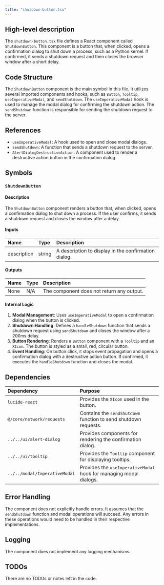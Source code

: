 ```yaml
---
title: "shutdown-button.tsx"
---
```


## High-level description

The `shutdown-button.tsx` file defines a React component called `ShutdownButton`. This component is a button that, when clicked, opens a confirmation dialog to shut down a process, such as a Python kernel. If confirmed, it sends a shutdown request and then closes the browser window after a short delay.

## Code Structure

The `ShutdownButton` component is the main symbol in this file. It utilizes several imported components and hooks, such as `Button`, `Tooltip`, `useImperativeModal`, and `sendShutdown`. The `useImperativeModal` hook is used to manage the modal dialog for confirming the shutdown action. The `sendShutdown` function is responsible for sending the shutdown request to the server.

## References

- `useImperativeModal`: A hook used to open and close modal dialogs.
- `sendShutdown`: A function that sends a shutdown request to the server.
- `AlertDialogDestructiveAction`: A component used to render a destructive action button in the confirmation dialog.

## Symbols

### `ShutdownButton`
#### Description
The `ShutdownButton` component renders a button that, when clicked, opens a confirmation dialog to shut down a process. If the user confirms, it sends a shutdown request and closes the window after a delay.

#### Inputs
| Name        | Type   | Description                                      |
|:------------|:-------|:-------------------------------------------------|
| description | string | A description to display in the confirmation dialog. |

#### Outputs
| Name | Type | Description |
|:-----|:-----|:------------|
| None | N/A  | The component does not return any output. |

#### Internal Logic
1. **Modal Management**: Uses `useImperativeModal` to open a confirmation dialog when the button is clicked.
2. **Shutdown Handling**: Defines a `handleShutdown` function that sends a shutdown request using `sendShutdown` and closes the window after a 200ms delay.
3. **Button Rendering**: Renders a `Button` component with a `Tooltip` and an `XIcon`. The button is styled as a small, red, circular button.
4. **Event Handling**: On button click, it stops event propagation and opens a confirmation dialog with a destructive action button. If confirmed, it executes the `handleShutdown` function and closes the modal.

## Dependencies

| Dependency                | Purpose                                                                 |
|:--------------------------|:------------------------------------------------------------------------|
| `lucide-react`            | Provides the `XIcon` used in the button.                                |
| `@/core/network/requests` | Contains the `sendShutdown` function to send shutdown requests.         |
| `../../ui/alert-dialog`   | Provides components for rendering the confirmation dialog.              |
| `../../ui/tooltip`        | Provides the `Tooltip` component for displaying tooltips.               |
| `../../modal/ImperativeModal` | Provides the `useImperativeModal` hook for managing modal dialogs. |

## Error Handling

The component does not explicitly handle errors. It assumes that the `sendShutdown` function and modal operations will succeed. Any errors in these operations would need to be handled in their respective implementations.

## Logging

The component does not implement any logging mechanisms.

## TODOs

There are no TODOs or notes left in the code.